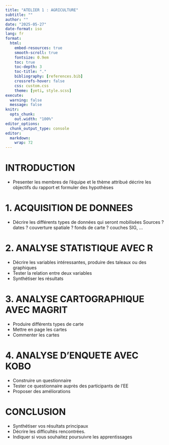```yaml
---
title: "ATELIER 1 : AGRICULTURE"
subtitle: ""
author: ""
date: "2025-05-27"
date-format: iso
lang: fr
format:
  html:
    embed-resources: true
    smooth-scroll: true
    fontsize: 0.9em
    toc: true
    toc-depth: 3
    toc-title: "."
    bibliography: [references.bib]
    crossrefs-hover: false
    css: custom.css
    theme: [yeti, style.scss]
execute:
  warning: false
  message: false 
knitr:
  opts_chunk:
    out.width: "100%"
editor_options: 
  chunk_output_type: console
editor: 
  markdown: 
    wrap: 72
---
```


# INTRODUCTION

- Presenter les membres de l’équipe et le thème attribué décrire les objectifs du rapport et formuler des hypothèses

# 1. ACQUISITION DE DONNEES

- Décrire les différents types de données qui seront mobilisées Sources ? dates ? couverture spatiale ? fonds de carte ? couches SIG, …

# 2. ANALYSE STATISTIQUE AVEC R

- Décrire les variables intéressantes, produire des taleaux ou des graphiques
- Tester la relation entre deux variables
- Synthétiser les résultats

# 3. ANALYSE CARTOGRAPHIQUE AVEC MAGRIT

- Produire différents types de carte
- Mettre en page les cartes
- Commenter les cartes

# 4. ANALYSE D’ENQUETE AVEC KOBO
- Construire un questionnaire
- Tester ce questionnaire auprès des participants de l’EE
- Proposer des améliorations

# CONCLUSION

- Synthétiser vos résultats principaux
- Décrire les difficultés rencontrées.
- Indiquer si vous souhaitez poursuivre les apprentissages
  
